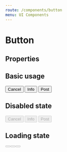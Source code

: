 ```yaml
---
route: /components/button
menu: UI Components
---
```



# Button

## Properties

<Props of={Button} />

## Basic usage

<Playground>
  <Button buttonStyle="faded">Cancel</Button>
  <Button buttonStyle="info">Info</Button>
  <Button buttonStyle="primary">Post</Button>
</Playground>

## Disabled state

<Playground>
  <Button buttonStyle="faded" disabled>
    Cancel
  </Button>
  <Button buttonStyle="info" disabled>
    Info
  </Button>
  <Button buttonStyle="primary" disabled>
    Post
  </Button>
</Playground>

## Loading state

<Playground>
  <Button buttonStyle="faded" disabled loading />
  <Button buttonStyle="info" disabled loading />
  <Button buttonStyle="primary" disabled loading />
</Playground>
